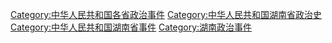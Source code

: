 [[Category:中华人民共和国各省政治事件|Category:中华人民共和国各省政治事件]]
[[Category:中华人民共和国湖南省政治史|Category:中华人民共和国湖南省政治史]]
[[Category:中华人民共和国湖南省事件|Category:中华人民共和国湖南省事件]]
[[Category:湖南政治事件|Category:湖南政治事件]]